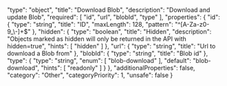   "type": "object",
  "title": "Download Blob",
  "description": "Download and update Blob",
  "required": [
    "id",
    "url",
    "blobId",
    "type"
  ],
  "properties": {
    "id": {
      "type": "string",
      "title": "ID",
      "maxLength": 128,
      "pattern": "^[A-Za-z0-9_\\-]+$"
    },
    "hidden": {
      "type": "boolean",
      "title": "Hidden",
      "description": "Objects marked as hidden will only be returned in the API with hidden=true",
      "hints": [
        "hidden"
      ]
    },
    "url": {
      "type": "string",
      "title": "Url to download a Blob from"
    },
    "blobId": {
      "type": "string",
      "title": "Blob id"
    },
    "type": {
      "type": "string",
      "enum": [
        "blob-download"
      ],
      "default": "blob-download",
      "hints": [
        "readonly"
      ]
    }
  },
  "additionalProperties": false,
  "category": "Other",
  "categoryPriority": 1,
  "unsafe": false
}
